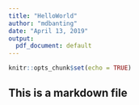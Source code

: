 ```yaml
---
title: "HelloWorld"
author: "mdbanting"
date: "April 13, 2019"
output:
  pdf_document: default
---
```


```r
knitr::opts_chunk$set(echo = TRUE)
```

## This is a markdown file
